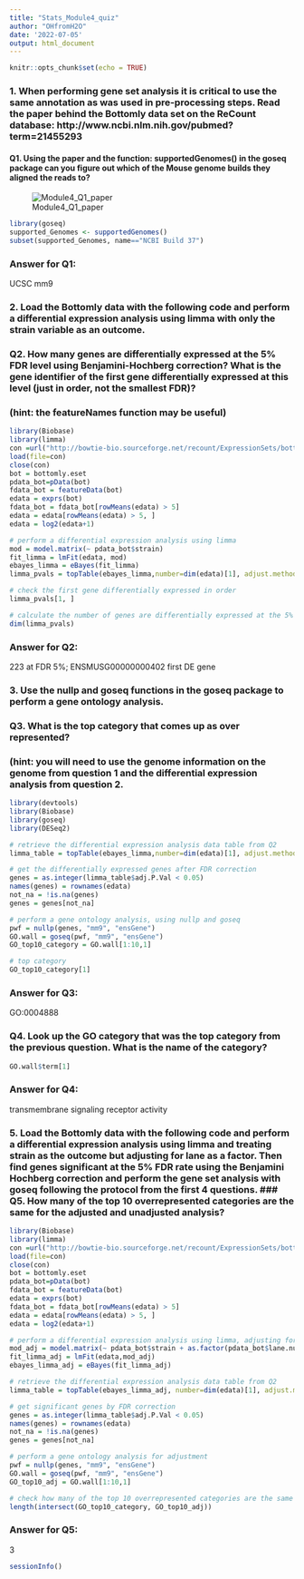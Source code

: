 ```yaml
---
title: "Stats_Module4_quiz"
author: "OHfromH2O"
date: '2022-07-05'
output: html_document
---
```


```r
knitr::opts_chunk$set(echo = TRUE)
```


### 1. When performing gene set analysis it is critical to use the same annotation as was used in pre-processing steps. Read the paper behind the Bottomly data set on the ReCount database: http://www.ncbi.nlm.nih.gov/pubmed?term=21455293  
#### **Q1. Using the paper and the function: supportedGenomes() in the goseq package can you figure out which of the Mouse genome builds they aligned the reads to?**

![Module4_Q1_paper](/Users/mac/Documents/Git/5_Statistics/)
```r
library(goseq)
supported_Genomes <- supportedGenomes()
subset(supported_Genomes, name=="NCBI Build 37")
```
### Answer for Q1:
UCSC mm9



### 2. Load the Bottomly data with the following code and perform a differential expression analysis using limma with only the strain variable as an outcome. 
### **Q2. How many genes are differentially expressed at the 5% FDR level using Benjamini-Hochberg correction? What is the gene identifier of the first gene differentially expressed at this level (just in order, not the smallest FDR)?** 
### (hint: the featureNames function may be useful)
```r
library(Biobase)
library(limma)
con =url("http://bowtie-bio.sourceforge.net/recount/ExpressionSets/bottomly_eset.RData")
load(file=con)
close(con)
bot = bottomly.eset
pdata_bot=pData(bot)
fdata_bot = featureData(bot)
edata = exprs(bot)
fdata_bot = fdata_bot[rowMeans(edata) > 5]
edata = edata[rowMeans(edata) > 5, ]
edata = log2(edata+1)
```
```r
# perform a differential expression analysis using limma
mod = model.matrix(~ pdata_bot$strain)
fit_limma = lmFit(edata, mod)
ebayes_limma = eBayes(fit_limma)
limma_pvals = topTable(ebayes_limma,number=dim(edata)[1], adjust.method ="BH", p.value=0.05, sort.by='none')
```
```r
# check the first gene differentially expressed in order
limma_pvals[1, ]

# calculate the number of genes are differentially expressed at the 5% FPR level 
dim(limma_pvals)
```
### Answer for Q2:
223 at FDR 5%; ENSMUSG00000000402 first DE gene



### 3. Use the nullp and goseq functions in the goseq package to perform a gene ontology analysis. 
### **Q3. What is the top category that comes up as over represented?** 
### (hint: you will need to use the genome information on the genome from question 1 and the differential expression analysis from question 2.
```r
library(devtools)
library(Biobase)
library(goseq)
library(DESeq2)
```
```r
# retrieve the differential expression analysis data table from Q2
limma_table = topTable(ebayes_limma,number=dim(edata)[1], adjust.method ="BH", sort.by='none')

# get the differentially expressed genes after FDR correction
genes = as.integer(limma_table$adj.P.Val < 0.05)
names(genes) = rownames(edata)
not_na = !is.na(genes)
genes = genes[not_na]

# perform a gene ontology analysis, using nullp and goseq
pwf = nullp(genes, "mm9", "ensGene")
GO.wall = goseq(pwf, "mm9", "ensGene")
GO_top10_category = GO.wall[1:10,1]

# top category
GO_top10_category[1]
```
### Answer for Q3:
GO:0004888



### **Q4. Look up the GO category that was the top category from the previous question. What is the name of the category?**
```r
GO.wall$term[1]
```
### Answer for Q4:
transmembrane signaling receptor activity



### 5. Load the Bottomly data with the following code and perform a differential expression analysis using limma and treating strain as the outcome but adjusting for lane as a factor. Then find genes significant at the 5% FDR rate using the Benjamini Hochberg correction and perform the gene set analysis with goseq following the protocol from the first 4 questions. ### **Q5. How many of the top 10 overrepresented categories are the same for the adjusted and unadjusted analysis?**
```r
library(Biobase)
library(limma)
con =url("http://bowtie-bio.sourceforge.net/recount/ExpressionSets/bottomly_eset.RData")
load(file=con)
close(con)
bot = bottomly.eset
pdata_bot=pData(bot)
fdata_bot = featureData(bot)
edata = exprs(bot)
fdata_bot = fdata_bot[rowMeans(edata) > 5]
edata = edata[rowMeans(edata) > 5, ]
edata = log2(edata+1)
```
```r
# perform a differential expression analysis using limma, adjusting for lane as a factor
mod_adj = model.matrix(~ pdata_bot$strain + as.factor(pdata_bot$lane.number))
fit_limma_adj = lmFit(edata,mod_adj)
ebayes_limma_adj = eBayes(fit_limma_adj)

# retrieve the differential expression analysis data table from Q2
limma_table = topTable(ebayes_limma_adj, number=dim(edata)[1], adjust.method ="BH", sort.by='none')

# get significant genes by FDR correction
genes = as.integer(limma_table$adj.P.Val < 0.05)
names(genes) = rownames(edata)
not_na = !is.na(genes)
genes = genes[not_na]

# perform a gene ontology analysis for adjustment
pwf = nullp(genes, "mm9", "ensGene")
GO.wall = goseq(pwf, "mm9", "ensGene")
GO_top10_adj = GO.wall[1:10,1]
```
```r
# check how many of the top 10 overrepresented categories are the same for the adjusted and unadjusted analysis
length(intersect(GO_top10_category, GO_top10_adj))
```
### Answer for Q5:
3



```r
sessionInfo()
```